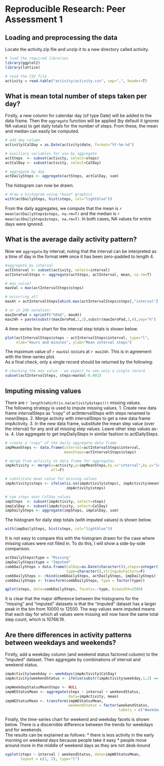 # Reproducible Research: Peer Assessment 1


## Loading and preprocessing the data

Locate the activity.zip file and unzip it to a new directory called activity.

```r
# load the required libraries 
library(ggplot2)
library(lattice)

# read the CSV file
activity = read.table("activity/activity.csv", sep=",", header=T)
```



## What is mean total number of steps taken per day?

Firstly, a new column for calendar day (of type Date) will be added to the data 
frame. Then the `aggregate` function will be applied (by default it ignores NA 
values) to get daily totals for the number of steps. From these, the mean and 
median can easily be computed.

```r
# add day column
activity$CalDay = as.Date(activity$date, format="%Y-%m-%d")

# auxiliary variables for use by aggregate
actSteps  <- subset(activity, select=steps)
actCalDay <- subset(activity, select=CalDay)

# aggregate by day
actDailySteps <- aggregate(actSteps, actCalDay, sum)
```

The histogram can now be drawn.

```r
# draw a histogram using *base* graphics
with(actDailySteps, hist(steps, col="lightblue"))
```

From the daily aggregates, we compute that the mean is 
`r mean(actDailySteps$steps, na.rm=T)` and the median is 
`r mean(actDailySteps$steps, na.rm=T)`. In both cases, NA values for entire 
days were ignored.

## What is the average daily activity pattern?

Now we `aggregate` by interval, noting that the interval can be interpreted 
as a time of day in the format `HHMM` once it has been zero-padded to length 4.

```r
#aggregate by interval
actInterval <- subset(activity, select=interval)
actIntervalSteps <- aggregate(actSteps, actInterval, mean, na.rm=T)

# max value?
maxVal = max(actIntervalSteps$steps)

# occurring at?
maxAt = actIntervalSteps[which.max(actIntervalSteps$steps),"interval"]

# or in 24h notation:
maxZeroPad = sprintf("%04d", maxAt)
max24h = paste(substr(maxZeroPad,1,2),substr(maxZeroPad,3,4),sep="h")
```

A time-series line chart for the interval step totals is shown below.

```r
plot(actIntervalSteps$steps ~ actIntervalSteps$interval, type="l", 
     xlab="Hours and minutes", ylab="Mean interval steps")
```

The maximum value of `r maxVal` occurs at `r max24h`. This is in agreement 
with the time-series plot.  
As a final check, only a single record should be returned by the following:

```r
# checking the max value - we expect to see only a single record
subset(actIntervalSteps, steps>maxVal-0.001)
```

## Imputing missing values

There are `r length(which(is.na(activity$steps)))` missing values.  
The following strategy is used to impute missing values.
1. Create new data frame intervalSteps as "copy" of actIntervalSteps with steps 
   renamed to meanSteps.
2. Merge activity with intervalSteps to get a new data frame impActivity.
3. In the new data frame, substitute the mean step value (over the interval) for
   any and all missing step values. Leave other step values as-is.
4. Use aggregate to get impDailySteps in similar fashion to actDailySteps.

```r
# create a "copy" of the daily aggregate data frame
impMeanSteps <- data.frame(interval=actIntervalSteps$interval, 
                           meanSteps=actIntervalSteps$steps)

# merge from activity to data frame for aggregates
impActivity <- merge(x=activity,y=impMeanSteps,by.x="interval",by.y="interval",
                     all=F)

# substitute mean value for missing values
impActivity$steps <- ifelse(is.na(impActivity$steps), impActivity$meanSteps, 
                            impActivity$steps)

# sum steps over CalDay values 
impSteps  <- subset(impActivity, select=steps)
impCalDay <- subset(impActivity, select=CalDay)
impDailySteps <- aggregate(impSteps, impCalDay, sum)
```

The histogram for daily step totals (with imputed values) is shown below.

```r
with(impDailySteps, hist(steps, col="lightblue"))
```

It is not easy to compare this with the histogram drawn for the case where 
missing values were not filled in. To do this, I will show a side-by-side 
comparison.

```r
actDailySteps$type = "Missing"
impDailySteps$type = "Imputed"
combDailySteps = data.frame(CalDay=as.Date(character()),steps=integer(),
                            type=character(),stringsAsFactors=F)
combDailySteps <- rbind(combDailySteps, actDailySteps, impDailySteps)
combDailySteps <- transform(combDailySteps, type = factor(type))
```

```r
qplot(steps, data=combDailySteps, facets=.~type, binwidth=2500)
```

It is clear that the major difference between the histograms for the "missing"
and "imputed" datasets is that the "imputed" dataset has a larger peak in the 
bin from 10000 to 12500. The way values were imputed means that each day for 
which all values were missing will now have the same total step count, which is
10766.19.

## Are there differences in activity patterns between weekdays and weekends?

Firstly, add a weekday column (and weekend status factored column) to the 
"imputed" dataset. Then aggregate by combinations of interval and weekend status.

```r
impActivity$weekday <- weekdays(impActivity$CalDay)
impActivity$weekendStatus <- ifelse(substr(impActivity$weekday,1,1) == "S", 1, 0)

impWeekdayStatusMeanSteps <- NULL
impWEStatusMean <- aggregate(steps ~ interval + weekendStatus, 
                             data=impActivity, mean)
impWEStatusMean <- transform(impWEStatusMean, 
                             weekendStatus = factor(weekendStatus, 
                                                    labels = c("Weekday", "Weekend")))
```

Finally, the time-series chart for weekend and weekday facets is shown below. 
There is a discernible difference between the trends for weekdays and for 
weekends.  
The results can be explained as follows:
* there is less activity in the early morning on weekend days because 
  people take it easy
* people move around more in the middle of weekend days as they are not 
  desk-bound

```r
xyplot(steps ~ interval | weekendStatus, data=impWEStatusMean, 
       layout = c(1, 2), type="l")
```



